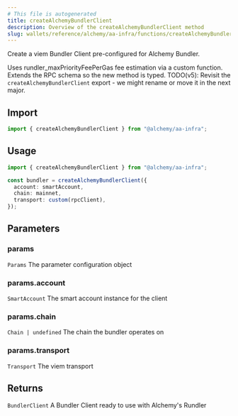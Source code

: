 ```yaml
---
# This file is autogenerated
title: createAlchemyBundlerClient
description: Overview of the createAlchemyBundlerClient method
slug: wallets/reference/alchemy/aa-infra/functions/createAlchemyBundlerClient
---
```


Create a viem Bundler Client pre-configured for Alchemy Bundler.

Uses rundler_maxPriorityFeePerGas fee estimation via a custom function.
Extends the RPC schema so the new method is typed.
TODO(v5): Revisit the `createAlchemyBundlerClient` export - we might rename or move it in the next major.

## Import

```ts
import { createAlchemyBundlerClient } from "@alchemy/aa-infra";
```

## Usage

```ts
import { createAlchemyBundlerClient } from "@alchemy/aa-infra";

const bundler = createAlchemyBundlerClient({
  account: smartAccount,
  chain: mainnet,
  transport: custom(rpcClient),
});
```

## Parameters

### params

`Params`
The parameter configuration object

### params.account

`SmartAccount`
The smart account instance for the client

### params.chain

`Chain | undefined`
The chain the bundler operates on

### params.transport

`Transport`
The viem transport

## Returns

`BundlerClient`
A Bundler Client ready to use with Alchemy's Rundler
